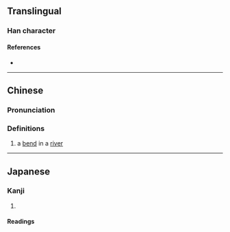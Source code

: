 {{character info/new}}
==Translingual==

===Han character===
{{Han char|rn=5|rad=乙|as=05|sn=6|four=16710|canj=NW|ids=⿺乙田}}

====References====
* {{Han ref|kx=0084.141|dkj=00185|dj=0171.140|hdz=10053.070|uh=4E6A|ud=20074}}

----

==Chinese==
{{zh-forms}}

===Pronunciation===
{{zh-pron
|m=náng
|c=kek6
|mc=
|oc=
|ma=
|cat=n
}}

===Definitions===
{{zh-hanzi}}

# {{lb|zh|Cantonese}} a [[bend]] in a [[river]]

----

==Japanese==
{{attention|ja|This kanji is not part of the JIS x 213:2004 standard, and does not appear to be used in Japanese, despite it's inclusion in Dai Kanwa Jiten.}}

===Kanji===
{{ja-kanji|grade=uc|rs=乙05}}

# {{rfdef|ja|sort=乙05}}

====Readings====
{{ja-readings
|goon=のう<なう
|kanon=どう<だう
|kun=くま-
}}